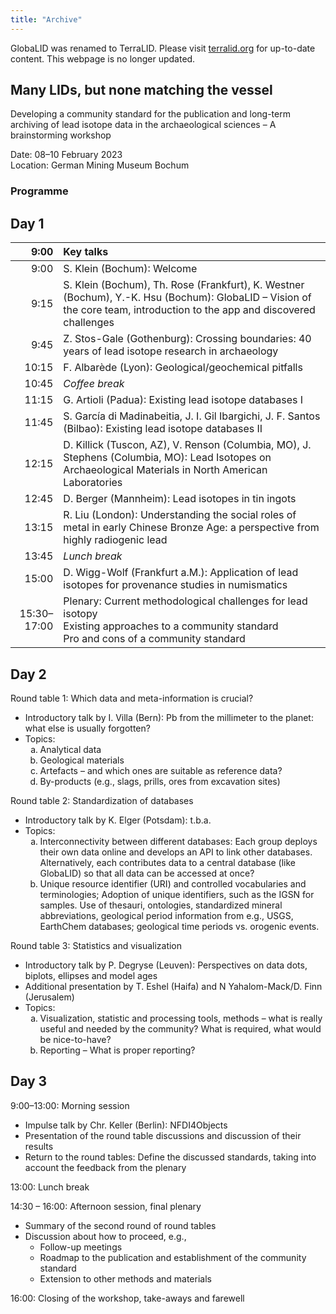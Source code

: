 ```yaml
---
title: "Archive"
---
```


::: {.callout-important title="Page moved"}
GlobaLID was renamed to TerraLID. Please visit [terralid.org](https://terralid.org/) for up-to-date content. This webpage is no longer updated. 
:::

## Many LIDs, but none matching the vessel 

Developing a community standard for the publication and long-term archiving of lead isotope data in the archaeological sciences -- A brainstorming workshop 

Date: 08--10 February 2023  
Location: German Mining Museum Bochum

### Programme

::: panel-tabset

## Day 1

|9:00|Key talks|
|-----:|:-------------------------------|
|9:00|S. Klein (Bochum): Welcome|
|9:15|S. Klein (Bochum), Th. Rose (Frankfurt), K. Westner (Bochum), Y.-K. Hsu (Bochum): GlobaLID -- Vision of the core team, introduction to the app and discovered challenges|
|9:45|Z. Stos-Gale (Gothenburg): Crossing boundaries: 40 years of lead isotope research in archaeology|
|10:15|F. Albarède (Lyon): Geological/geochemical pitfalls|
|10:45|*Coffee break*|
|11:15|G. Artioli (Padua): Existing lead isotope databases I|
|11:45|S. García di Madinabeitia, J. I. Gil Ibargichi, J. F. Santos (Bilbao): Existing lead isotope databases II|
|12:15|D. Killick (Tuscon, AZ), V. Renson (Columbia, MO), J. Stephens (Columbia, MO): Lead Isotopes on Archaeological Materials in North American Laboratories|
|12:45|D. Berger (Mannheim): Lead isotopes in tin ingots|
|13:15|R. Liu (London): Understanding the social roles of metal in early Chinese Bronze Age: a perspective from highly radiogenic lead|
|13:45|*Lunch break*|
|15:00|D. Wigg-Wolf (Frankfurt a.M.): Application of lead isotopes for provenance studies in numismatics|
|15:30--17:00|Plenary: Current methodological challenges for lead isotopy<br />Existing approaches to a community standard<br />Pro and cons of a community standard|

## Day 2

Round table 1: Which data and meta-information is crucial?

* Introductory talk by I. Villa (Bern): Pb from the millimeter to the planet: what else is usually forgotten?
* Topics:
  a. Analytical data
  b. Geological materials
  c. Artefacts -- and which ones are suitable as reference data?
  d. By-products (e.g., slags, prills, ores from excavation sites)
  
Round table 2: Standardization of databases 

* Introductory talk by K. Elger (Potsdam): t.b.a.
* Topics:
  a. Interconnectivity between different databases: Each group deploys their own data online and develops an API to link other databases. Alternatively, each contributes data to a central database (like GlobaLID) so that all data can be accessed at once?
  b. Unique resource identifier (URI) and controlled vocabularies and terminologies; Adoption of unique identifiers, such as the IGSN for samples. Use of thesauri, ontologies, standardized mineral abbreviations, geological period information from e.g., USGS, EarthChem databases; geological time periods vs. orogenic events. 
  
Round table 3: Statistics and visualization  

* Introductory talk by P. Degryse (Leuven): Perspectives on data dots, biplots, ellipses and model ages
* Additional presentation by T. Eshel (Haifa) and N Yahalom-Mack/D. Finn (Jerusalem)
* Topics:
  a. Visualization, statistic and processing tools, methods -- what is really useful and needed by the community? What is required, what would be nice-to-have?
  b. Reporting -- What is proper reporting? 

## Day 3

9:00--13:00: Morning session

* Impulse talk by Chr. Keller (Berlin): NFDI4Objects
* Presentation of the round table discussions and discussion of their results
* Return to the round tables: Define the discussed standards, taking into account the feedback from the plenary

13:00: Lunch break

14:30 -- 16:00: Afternoon session, final plenary

* Summary of the second round of round tables
* Discussion about how to proceed, e.g., 
  - Follow-up meetings
  - Roadmap to the publication and establishment of the community standard
  - Extension to other methods and materials
  
16:00: Closing of the workshop, take-aways and farewell

:::
